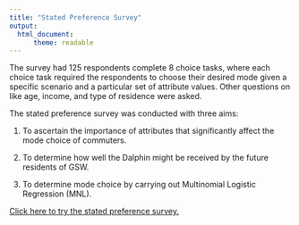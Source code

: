```yaml
---
title: "Stated Preference Survey"
output: 
  html_document:
      theme: readable
---
```


The survey had 125 respondents complete 8 choice tasks, where each choice task required the respondents to choose their desired mode given a specific scenario and a particular set of attribute values. Other questions on like age, income, and type of residence were asked.

The stated preference survey was conducted with three aims:

1. To ascertain the importance of attributes that significantly affect the mode choice of commuters.

2. To determine how well the Dalphin might be received by the future residents of GSW.

3. To determine mode choice by carrying out Multinomial Logistic Regression (MNL).

<a href="https://docs.google.com/forms/d/e/1FAIpQLScJVJswT7Yvt6XfcTF3Nl2ISyY0uGNU9aql9OZw8khNOdq3vQ/viewform?usp=sf_link" target="_blank">Click here to try the stated preference survey.
</a>